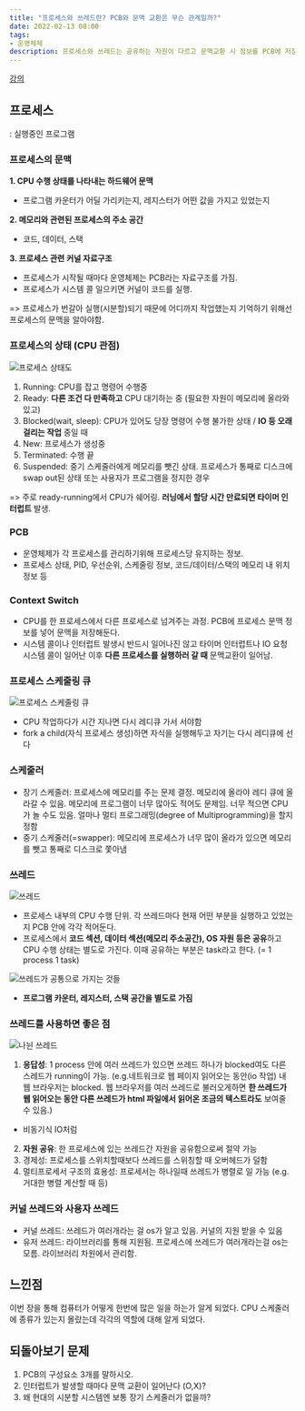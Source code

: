 ```yaml
---
title: "프로세스와 쓰레드란? PCB와 문맥 교환은 무슨 관계일까?"
date: 2022-02-13 08:00
tags:
- 운영체제
description: 프로세스와 쓰레드는 공유하는 자원이 다르고 문맥교환 시 정보를 PCB에 저장한다.
---
```


[강의](https://core.ewha.ac.kr/publicview/C0101020140318134023355997)

## 프로세스

: 실행중인 프로그램

### 프로세스의 문맥

**1. CPU 수행 상태를 나타내는 하드웨어 문맥**

- 프로그램 카운터가 어딜 가리키는지, 레지스터가 어떤 값을 가지고 있었는지

**2. 메모리와 관련된 프로세스의 주소 공간**

- 코드, 데이터, 스택

**3. 프로세스 관련 커널 자료구조**

- 프로세스가 시작될 때마다 운영체제는 PCB라는 자료구조를 가짐.
- 프로세스가 시스템 콜 일으키면 커널이 코드를 실행.

=> 프로세스가 번갈아 실행(시분할)되기 때문에 어디까지 작업했는지 기억하기 위해선 프로세스의 문맥을 알아야함.

### 프로세스의 상태 (CPU 관점)

![프로세스 상태도](https://images.velog.io/images/hailey99/post/ca7f82ef-8a52-4415-9e8e-62de67aa3c6d/%E1%84%89%E1%85%B3%E1%84%8F%E1%85%B3%E1%84%85%E1%85%B5%E1%86%AB%E1%84%89%E1%85%A3%E1%86%BA%202022-02-13%20%E1%84%8B%E1%85%A9%E1%84%92%E1%85%AE%206.32.56.png)

1. Running: CPU를 잡고 명령어 수행중
2. Ready: **다른 조건 다 만족하고** CPU 대기하는 중 (필요한 자원이 메모리에 올라와있고)
3. Blocked(wait, sleep): CPU가 있어도 당장 명령어 수행 불가한 상태 / **IO 등 오래 걸리는 작업** 중일 때
4. New: 프로세스가 생성중
5. Terminated: 수행 끝
6. Suspended: 중기 스케줄러에게 메모리를 뺏긴 상태. 프로세스가 통째로 디스크에 swap out된 상태 또는 사용자가 프로그램을 정지한 경우

=> 주로 ready-running에서 CPU가 쉐어링. **러닝에서 할당 시간 만료되면 타이머 인터럽트** 발생.

### PCB

- 운영체제가 각 프로세스를 관리하기위해 프로세스당 유지하는 정보.
- 프로세스 상태, PID, 우선순위, 스케줄링 정보, 코드/데이터/스택의 메모리 내 위치 정보 등

### Context Switch

- CPU를 한 프로세스에서 다른 프로세스로 넘겨주는 과정. PCB에 프로세스 문맥 정보를 넣어 문맥을 저장해둔다.
- 시스템 콜이나 인터럽트 발생시 반드시 일어나진 않고 타이머 인터럽트나 IO 요청 시스템 콜이 일어난 이후 **다른 프로세스를 실행하러 갈 때** 문맥교환이 일어남.

### 프로세스 스케줄링 큐

![프로세스 스케줄링 큐](https://images.velog.io/images/hailey99/post/4a4d600e-049c-4237-a98c-e06279bb3edf/%E1%84%89%E1%85%B3%E1%84%8F%E1%85%B3%E1%84%85%E1%85%B5%E1%86%AB%E1%84%89%E1%85%A3%E1%86%BA%202022-02-13%20%E1%84%8B%E1%85%A9%E1%84%92%E1%85%AE%206.48.34.png)

- CPU 작업하다가 시간 지나면 다시 레디큐 가서 서야함
- fork a child(자식 프로세스 생성)하면 자식을 실행해두고 자기는 다시 레디큐에 선다

### 스케줄러

- 장기 스케줄러: 프로세스에 메모리를 주는 문제 결정. 메모리에 올라야 레디 큐에 올라갈 수 있음. 메모리에 프로그램이 너무 많아도 적어도 문제임. 너무 적으면 CPU가 놀 수도 있음. 얼마나 멀티 프로그래밍(degree of Multiprogramming)을 할지 정함
- 중기 스케줄러(=swapper): 메모리에 프로세스가 너무 많이 올라가 있으면 메모리를 뺏고 통째로 디스크로 쫓아냄

### 쓰레드

![쓰레드](https://images.velog.io/images/hailey99/post/31acbd63-e5e4-4c5a-9e19-15a56a219260/%E1%84%89%E1%85%B3%E1%84%8F%E1%85%B3%E1%84%85%E1%85%B5%E1%86%AB%E1%84%89%E1%85%A3%E1%86%BA%202022-02-13%20%E1%84%8B%E1%85%A9%E1%84%92%E1%85%AE%207.15.47.png)

- 프로세스 내부의 CPU 수행 단위. 각 쓰레드마다 현재 어떤 부분을 실행하고 있었는지 PCB 안에 각각 적어둔다.
- 프로세스에서 **코드 섹션, 데이터 섹션(메모리 주소공간), OS 자원 등은 공유**하고 CPU 수행 상태는 별도로 가진다. 이때 공유하는 부분은 task라고 한다. (= 1 process 1 task)

![쓰레드가 공통으로 가지는 것들](https://images.velog.io/images/hailey99/post/6a506304-622a-4237-9747-5ff86e48d266/%E1%84%89%E1%85%B3%E1%84%8F%E1%85%B3%E1%84%85%E1%85%B5%E1%86%AB%E1%84%89%E1%85%A3%E1%86%BA%202022-02-13%20%E1%84%8B%E1%85%A9%E1%84%92%E1%85%AE%207.30.00.png)

- **프로그램 카운터, 레지스터, 스택 공간을 별도로 가짐**

### 쓰레드를 사용하면 좋은 점

![나뉜 쓰레드](https://images.velog.io/images/hailey99/post/982ccff6-f5e6-42c0-b50f-552468b3c43a/%E1%84%89%E1%85%B3%E1%84%8F%E1%85%B3%E1%84%85%E1%85%B5%E1%86%AB%E1%84%89%E1%85%A3%E1%86%BA%202022-02-13%20%E1%84%8B%E1%85%A9%E1%84%92%E1%85%AE%207.17.27.png)

1. **응답성**: 1 process 안에 여러 쓰레드가 있으면 쓰레드 하나가 blocked여도 다른 스레드가 running이 가능.
(e.g.네트워크로 웹 페이지 읽어오는 동안(io 작업) 내 웹 브라우저는 blocked. 웹 브라우저를 여러 쓰레드로 불러오게하면 **한 쓰레드가 웹 읽어오는 동안 다른 쓰레드가 html 파일에서 읽어온 조금의 텍스트라도** 보여줄 수 있음.)
 - 비동기식 IO처럼
2. **자원 공유**: 한 프로세스에 있는 쓰레드간 자원을 공유함으로써 절약 가능
3. 경제성: 프로세스를 스위치할때보다 쓰레드를 스위칭할 때 오버헤드가 덜함
4. 멀티프로세서 구조의 효용성: 프로세서는 하나일때 쓰레드가 병렬로 일 가능 (e.g. 거대한 병렬 계산할 때 등)

### 커널 쓰레드와 사용자 쓰레드

- 커널 쓰레드: 쓰레드가 여러개라는 걸 os가 알고 있음. 커널의 지원 받을 수 있음
- 유저 쓰레드: 라이브러리를 통해 지원됨. 프로세스에 쓰레드가 여러개라는걸 os는 모름. 라이브러리 차원에서 관리함.

## 느낀점

이번 장을 통해 컴퓨터가 어떻게 한번에 많은 일을 하는가 알게 되었다. CPU 스케줄러에 종류가 있는지 몰랐는데 각각의 역할에 대해 알게 되었다.

## 되돌아보기 문제

1. PCB의 구성요소 3개를 말하시오.
2. 인터럽트가 발생할 때마다 문맥 교환이 일어난다 (O,X)?
3. 왜 현대의 시분할 시스템엔 보통 장기 스케줄러가 없을까?
